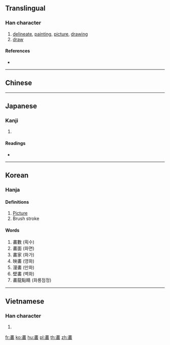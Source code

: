 {{character info/new}}
{{also|畫}}
==Translingual==

===Han character===
{{Han char|rn=102|rad=田|as=08|sn=13|four=|canj=LGUW}}

# [[delineate]], [[painting]], [[picture]], [[drawing]]
# [[draw]]

====References====
* {{Han ref|kx=0764.060|dkj=21877|hdz=42549.020|uh=7575|ud=30069}}

----

==Chinese==
{{zh-see|畫|v}}

----

==Japanese==

===Kanji===
{{ja-kanji|grade=|rs=田08}}

# {{defn|lang=ja|sort=田08}}

====Readings====
* {{ja-readings|on=[[かく]] (kaku), [[が]] (ga), [[かい]] (kai)|kun=[[かぎる]] (kagiru), [[はかる]] (hakaru), [[はかりごと]] (hakarigoto), [[かく]] (kaku)}}

----

==Korean==

===Hanja===
{{ko-hanja|hangeul=화 (획)|eumhun=그림 화|rv=hwa (hoek)|mr=hwa (hoek)|y=hwa (hoyk)}}

====Definitions====
# [[Picture]]
# Brush stroke

====Words====
# 畵數 (획수)
# 畵面 (화면)
# 畵家 (화가)
# 映畵 (영화)
# 漫畵 (만화)
# 壁畵 (벽화)
# 畵龍點睛 (화룡점정)

----

==Vietnamese==

===Han character===
{{vi-hantu|[[vạch]]|rs=田08}}

# {{defn|lang=vi|sort=田08}}

[[fr:畵]]
[[ko:畵]]
[[hu:畵]]
[[pl:畵]]
[[th:畵]]
[[zh:畵]]